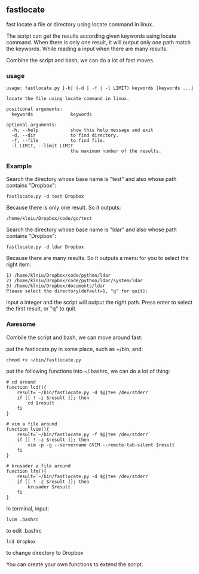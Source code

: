 == fastlocate ==
fast locate a file or directory using locate command in linux.

The script can get the results according given keywords using locate command. When there is only one result, it will output only one path match the keywords. While reading a input when there are many results.

Combine the script and bash, we can do a lot of fast moves.

=== usage ===
<pre>
usage: fastlocate.py [-h] (-d | -f | -l LIMIT) keywords [keywords ...]

locate the file using locate command in linux.

positional arguments:
  keywords              keywords

optional arguments:
  -h, --help            show this help message and exit
  -d, --dir             to find directory.
  -f, --file            to find file.
  -l LIMIT, --limit LIMIT
                        the maximum number of the results.
</pre>

=== Example ===
Search the directory whose base name is "test" and also whose path contains "Dropbox":
<pre>fastlocate.py -d test Dropbox</pre>

Because there is only one result. So it outputs:
<pre>/home/klniu/Dropbox/code/go/test</pre>

Search the directory whose base name is "ldar" and also whose path contains "Dropbox":
<pre>fastlocate.py -d ldar Dropbox</pre>

Because there are many results. So it outputs a menu for you to select the right item:
<pre>
1) /home/klniu/Dropbox/code/python/ldar
2) /home/klniu/Dropbox/code/python/ldar/system/ldar
3) /home/klniu/Dropbox/documents/ldar
Please select the directory(default=1, "q" for quit):
</pre>
input a integer and the script will output the right path. Press enter to select the first result, or "q" to quit.

=== Awesome ===
Combile the script and bash, we can move around fast:

put the fastlocate.py in some place, such as ~/bin, and:
<pre>chmod +x ~/bin/fastlocate.py</pre>

put the following functions into ~/.bashrc, we can do a lot of thing:
<pre>
# cd around 
function lcd(){
    result=`~/bin/fastlocate.py -d $@|tee /dev/stderr`
    if [[ ! -z $result ]]; then
        cd $result
    fi
}

# vim a file around
function lvim(){
    result=`~/bin/fastlocate.py -f $@|tee /dev/stderr`
    if [[ ! -z $result ]]; then
        vim -p -g --servername GVIM --remote-tab-silent $result
    fi
}

# krusader a file around
function lfm(){
    result=`~/bin/fastlocate.py -d $@|tee /dev/stderr`
    if [[ ! -z $result ]]; then
        krusader $result
    fi
}
</pre>

In terminal, input:
<pre>lvim .bashrc</pre>
to edit .bashrc

<pre>lcd Dropbox</pre>
to change directory to Dropbox

You can create your own functions to extend the script.
